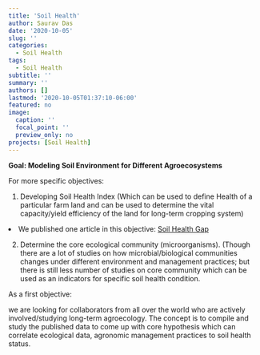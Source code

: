 ```yaml
---
title: 'Soil Health'
author: Saurav Das
date: '2020-10-05'
slug: ''
categories:
  - Soil Health
tags:
  - Soil Health
subtitle: ''
summary: ''
authors: []
lastmod: '2020-10-05T01:37:10-06:00'
featured: no
image:
  caption: ''
  focal_point: ''
  preview_only: no
projects: [Soil Health]
---
```

<b> Goal: Modeling Soil Environment for Different Agroecosystems </b>

For more specific objectives:

1. Developing Soil Health Index (Which can be used to define Health of a particular farm land and can be used to determine the vital capacity/yield efficiency of the land for long-term cropping system)

<li> We published one article in this objective: [Soil Health Gap](https://www.sciencedirect.com/science/article/pii/S2351989420305680) </li>

2. Determine the core ecological community (microorganisms). (Though there are a lot of studies on how microbial/biological communities changes under different environment and management practices; but there is still less number of studies on core community which can be used as an indicators for specific soil health condition.

As a first objective:

we are looking for collaborators from all over the world who are actively involved/studying long-term agroecology. The concept is to compile and study the published data to come up with core hypothesis which can correlate ecological data, agronomic management practices to soil health status.




